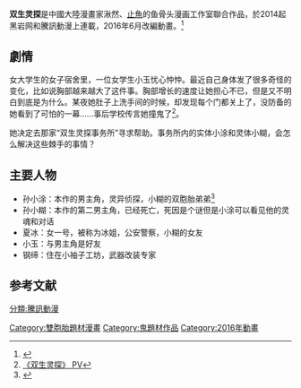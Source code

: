 {{Infobox animanga/Headerofja
|title= 雙生靈探
|image= 
|size=
|caption= 
|japanese= 
|english= 
|kana= 
|romaji= 
|genre= 靈異、冒险
}}
{{Infobox animanga/OVA
|ONA= 是
|標題= 
|圖像= 
|原案=鱼骨头漫画工作室
|原作= 湫然、止魚
|總導演= 李筱婷
|監督= ASKASK
|劇本統籌= 杉肉蓋飯
|編劇= 朱珂
|人物原案=申琳
|人物設定= 向宇
|機械設定= 
|音樂=  北京八音六合
|音樂製作= The One Studio
|動畫製作= 視美精典GS
|製作= 鄒正宇
|代理發行= 高澎濤
|開始= 2016年8月4日
|結束= 
|網路= {{flagicon|PRC}} [[騰訊視頻|騰訊視頻]]
|話數= 第1季12集
|其他= 
|版權= 
}}
{{Infobox animanga/Footerofja}}
'''双生灵探'''是中國大陸漫畫家湫然、[[止魚|止魚]]的鱼骨头漫画工作室聯合作品，於2014起黑岩网和騰訊動漫上連載，2016年6月改編動畫。<ref>{{Cite web |url=http://www.qddongman.com/Info/Ambitus/15008/ |title=青島動漫 |access-date=2016-08-25 |archive-url=https://web.archive.org/web/20160829010711/http://www.qddongman.com/Info/Ambitus/15008/ |archive-date=2016-08-29 |dead-url=yes }}</ref>

==劇情==
女大学生的女子宿舍里，一位女学生小玉忧心忡忡。最近自己身体发了很多奇怪的变化，比如说胸部越来越大了这件事。胸部增长的速度让她担心不已，但是又不明白到底是为什么。某夜她肚子上洗手间的时候，却发现每个门都关上了，没防备的她看到了可怕的一幕……事后学校传言她撞鬼了<ref>[https://www.youtube.com/watch?v=0hL5ITHIjUA 《双生灵探》 PV]</ref>。

她决定去那家“双生灵探事务所”寻求帮助。事务所内的实体小涂和灵体小糊，会怎么解决这些棘手的事情？

==主要人物==
*孙小涂：本作的男主角，灵异侦探，小糊的双胞胎弟弟<ref>{{Cite web |url=http://ac.qq.com/ComicView/index/id/526599/cid/16 |title=騰訊網-雙生灵探 |accessdate=2016-08-25 |archive-date=2016-05-20 |archive-url=https://web.archive.org/web/20160520112210/http://ac.qq.com/ComicView/index/id/526599/cid/16 |dead-url=no }}</ref>
*孙小糊：本作的第二男主角，已经死亡，死因是个谜但是小涂可以看见他的灵魂和对话
*夏冰：女一号，被称为冰姐，公安警察，小糊的女友
*小玉：与男主角是好友
*钢缔：住在小袖子工坊，武器改装专家

==参考文献==
{{reflist}}
{{腾讯动漫动画}}
[[分類:騰訊動漫|分類:騰訊動漫]]
[[Category:雙胞胎題材漫畫|Category:雙胞胎題材漫畫]]
[[Category:鬼題材作品|Category:鬼題材作品]]
[[Category:2016年動畫|Category:2016年動畫]]